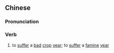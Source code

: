{{also|岁荒}}
==Chinese==
{{zh-forms|s=岁荒}}

===Pronunciation===
{{zh-pron
|m=suìhuāng
|cat=v
}}

===Verb===
{{zh-verb}}

# {{lb|zh|archaic}} to [[suffer]] a [[bad]] [[crop]] [[year]]; to [[suffer]] a [[famine]] [[year]]